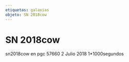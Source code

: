 ```yaml
---
etiquetas: galaxias
objeto: SN 2018cow
---
```


# SN 2018cow

<Imagen
  src="registro/sn2018-cow_20180702_1_sn2018cow.png"
  fecha="20180702"
/>

sn2018cow en pgc 57660 2 Julio 2018 1*1000segundos